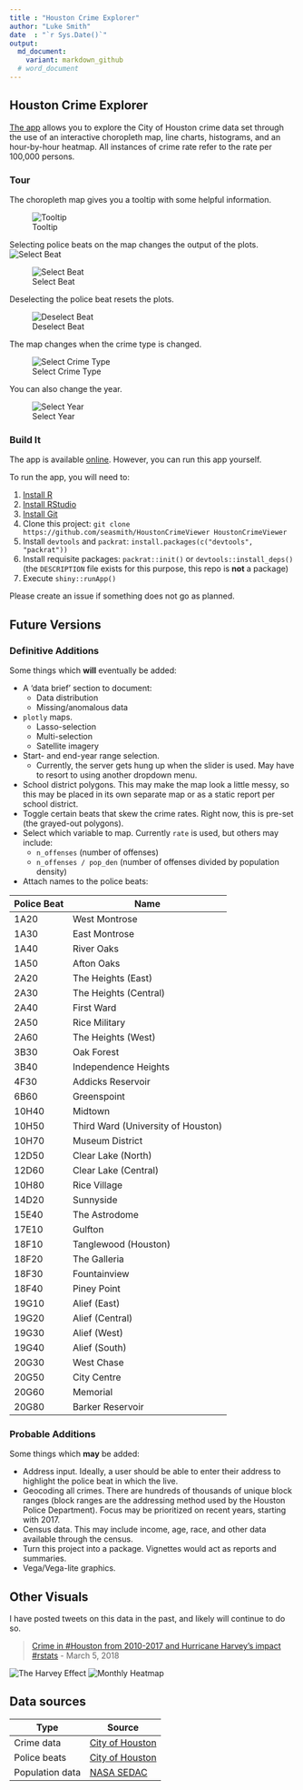 ```yaml
---
title : "Houston Crime Explorer"
author: "Luke Smith"
date  : "`r Sys.Date()`"
output:
  md_document:
    variant: markdown_github
  # word_document
---
```


## Houston Crime Explorer

[The app](https://seasmith.shinyapp.io/HoustonCrimeViewer) allows you to explore the City of Houston crime data set through the use of an interactive choropleth map, line charts, histograms, and an hour-by-hour heatmap. All instances of crime rate refer to the rate per 100,000 persons.

### Tour

The choropleth map gives you a tooltip with some helpful information.

![Tooltip](imgs/tooltip.gif)

Selecting police beats on the map changes the output of the plots.
![Select Beat](imgs/beat_selection.gif)

![Select Beat](imgs/beat_selection_2.gif)

Deselecting the police beat resets the plots.

![Deselect Beat](imgs/beat_deselection.gif)

The map changes when the crime type is changed.

![Select Crime Type](imgs/type_selection.gif)

You can also change the year.

![Select Year](imgs/year_selection.gif)

### Build It

The app is available [online](https://seasmith.shinyapp.io/HoustonCrimeViewer). However, you can run this app yourself.

To run the app, you will need to:

1. [Install R](https://cran.r-project.org/)
2. [Install RStudio](https://www.rstudio.com/products/rstudio/download/#download)
3. [Install Git](https://git-scm.com/downloads)
4. Clone this project: `git clone https://github.com/seasmith/HoustonCrimeViewer HoustonCrimeViewer`
5. Install `devtools` and `packrat`: `install.packages(c("devtools", "packrat"))`
6. Install requisite packages: `packrat::init()` or `devtools::install_deps()` (the `DESCRIPTION` file exists for this purpose, this repo is __not__ a package)
7. Execute `shiny::runApp()`

Please create an issue if something does not go as planned.

## Future Versions

### Definitive Additions

Some things which __will__ eventually be added:

* A 'data brief' section to document:
    * Data distribution
    * Missing/anomalous data
* `plotly` maps.
    * Lasso-selection
    * Multi-selection
    * Satellite imagery
* Start- and end-year range selection.
    * Currently, the server gets hung up when the slider is used. May have to resort to using another dropdown menu. 
* School district polygons. This may make the map look a little messy, so this may be placed in its own separate map or as a static report per school district. 
* Toggle certain beats that skew the crime rates. Right now, this is pre-set (the grayed-out polygons).
* Select which variable to map. Currently `rate` is used, but others may include:
    * `n_offenses` (number of offenses)
    * `n_offenses / pop_den` (number of offenses divided by population density)
* Attach names to the police beats:

Police Beat | Name
------------| ----
1A20        | West Montrose
1A30        | East Montrose
1A40        | River Oaks
1A50        | Afton Oaks
2A20        | The Heights (East)
2A30        | The Heights (Central)
2A40        | First Ward
2A50        | Rice Military
2A60        | The Heights (West)
3B30        | Oak Forest
3B40        | Independence Heights
4F30        | Addicks Reservoir
6B60        | Greenspoint
10H40       | Midtown
10H50       | Third Ward (University of Houston)
10H70       | Museum District
12D50       | Clear Lake (North)
12D60       | Clear Lake (Central)
10H80       | Rice Village
14D20       | Sunnyside
15E40       | The Astrodome
17E10       | Gulfton
18F10       | Tanglewood (Houston)
18F20       | The Galleria
18F30       | Fountainview
18F40       | Piney Point
19G10       | Alief (East)
19G20       | Alief (Central)
19G30       | Alief (West)
19G40       | Alief (South)
20G30       | West Chase
20G50       | City Centre
20G60       | Memorial
20G80       | Barker Reservoir

### Probable Additions

Some things which __may__ be added:

* Address input. Ideally, a user should be able to enter their address to highlight the police beat in which the live.
* Geocoding all crimes. There are hundreds of thousands of unique block ranges (block ranges are the addressing method used by the Houston Police Department). Focus may be prioritized on recent years, starting with 2017.
* Census data. This may include income, age, race, and other data available through the census.
* Turn this project into a package. Vignettes would act as reports and summaries.
* Vega/Vega-lite graphics.

## Other Visuals
I have posted tweets on this data in the past, and likely will continue to do so.

> [Crime in \#Houston from 2010-2017 and Hurricane Harvey's impact \#rstats](https://twitter.com/lksmth/status/970721936295845889)
> - March 5, 2018

![The Harvey Effect](imgs/the_harvey_effect_annotated.png)
![Monthly Heatmap](imgs/houston_crime_per_month.png)

## Data sources

Type | Source
-----|-------
Crime data      | [City of Houston][source_crime]
Police beats    | [City of Houston][source_police_beats]
Population data | [NASA SEDAC][source_nasa_sedac]

[source_crime]: http://www.houstontx.gov/police/cs/crime-stats-archives.htm
[source_police_beats]: https://cohgis-mycity.opendata.arcgis.com/datasets/houston-police-beats
[source_nasa_sedac]: http://sedac.ciesin.columbia.edu/data/collection/gpw-v4
